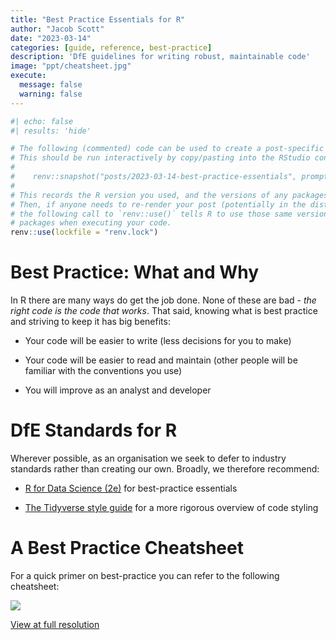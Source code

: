 ```yaml
---
title: "Best Practice Essentials for R"
author: "Jacob Scott"
date: "2023-03-14"
categories: [guide, reference, best-practice]
description: 'DfE guidelines for writing robust, maintainable code'
image: "ppt/cheatsheet.jpg"
execute: 
  message: false
  warning: false
---
```


```r
#| echo: false
#| results: 'hide'

# The following (commented) code can be used to create a post-specific lockfile. 
# This should be run interactively by copy/pasting into the RStudio console.
#
#    renv::snapshot("posts/2023-03-14-best-practice-essentials", prompt = FALSE)
#
# This records the R version you used, and the versions of any packages.
# Then, if anyone needs to re-render your post (potentially in the distant future), 
# the following call to `renv::use()` tells R to use those same versions of 
# packages when executing your code.
renv::use(lockfile = "renv.lock")
```

# Best Practice: What and Why

In R there are many ways do get the job done. None of these are bad -
*the right code is the code that works*. That said, knowing what is best
practice and striving to keep it has big benefits:

-   Your code will be easier to write (less decisions for you to make)

-   Your code will be easier to read and maintain (other people will be
    familiar with the conventions you use)

-   You will improve as an analyst and developer

# DfE Standards for R

Wherever possible, as an organisation we seek to defer to industry
standards rather than creating our own. Broadly, we therefore recommend:

-   [R for Data Science (2e)](https://r4ds.hadley.nz/) for best-practice
    essentials

-   [The Tidyverse style guide](https://style.tidyverse.org/) for a more
    rigorous overview of code styling

# A Best Practice Cheatsheet

For a quick primer on best-practice you can refer to the following
cheatsheet:

[![](ppt/cheatsheet.jpg)](ppt/cheatsheet.pdf){target="_blank"}

[View at full resolution](ppt/cheatsheet.pdf){target="_blank"}